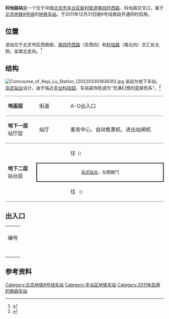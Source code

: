 {{NoteTA
|G1=Railway}}
{{Infobox station
|name = 科怡路
|eng_name = Keyi Lu<ref>{{cite web |title=JPG格式线路图下载 |url=https://www.bjsubway.com/jpg.html |website=北京地铁 |accessdate=2020-12-30}}</ref>
|linecolour = {{北京地铁颜色|9}}
|image = Platform of Keyi Lu Station (20220330183710).jpg
|caption = 科怡路站站台，标有“房山线开往阎村东”的指示
|other_name = 
|country = {{PRC}}
|borough = [[北京市|北京市]][[丰台区|丰台区]][[新村街道_(北京市)|新村街道]]
|address = [[北京四环路|南四环西路]]、科怡路交叉口
|coordinates = {{Coord|39.832374|116.297649|type:railwaystation_region:CN-11_source:GoogleMaps|display=inline,title}}
|elevation = 
|operator = [[北京市地铁运营有限公司|北京市地铁运营有限公司]]
|lines = {{北京地铁线路名|9|SL}}
|distance = 
|platform = 1座[[岛式站台|岛式站台]]
|tracks = 2条
|bus_routes = 
|bus_stands = 
|connections = 公交站：怡海花园西门
|structure = 地下车站
|hall = 整体式站厅
|depth = 
|levels = 
|interchange = 
|exits = 4個
|elevator = 
|escalator = 
|architect = 
|architectural_style = 
|colour = 蓝紫色
|type = 
|status = 运营中
|code = 
|zone = 
|classification = 
|website = 
|built = 
|opened = 2011年12月31日
|pass_year = 
|passengers = 
|pass_system = 
|pass_rank = 
|mpassengers = 
|trains = 
|station_hours = 
|hours = 
|first = {{北京地铁线路名|9|S}}
:往{{北京地铁起讫站|9|R}}：06:06
:往{{北京地铁起讫站|9|L}}：05:04
|last = {{北京地铁线路名|9|S}}
:往{{北京地铁起讫站|9|R}}：23:46
:往{{北京地铁起讫站|9|L}}：22:44
|adjacent = {{adjacent stations|system=北京地铁|line=9|left=丰台南路|right=丰台科技园|note-left=0.980km|note-mid=距离[[国家图书馆站|国家图书馆]]13.496km|note-right=0.788km}}
|other_services = 
|route_map = {{Routemap|inline=yes|map=
utSTRf\utSTRg~~ ~~{{rmr|Licon=U|{{stl|北京地铁|丰台南路}}}}
utSTR+BSl\utSTR+BSr
utSTR+BSl\utSTR+BSr
utSTRf\utSTRg~~ ~~{{rmr|Licon=D|{{stl|北京地铁|丰台科技园}}}}
}}
}}
'''科怡路站'''是一个位于中国[[北京市|北京市]][[丰台区|丰台区]][[新村街道_(北京市)|新村街道]][[北京四环路|南四环西路]]、科怡路交叉口，属于[[北京地铁|北京地铁]][[北京地铁9号线|9号线]]的[[地铁车站|地铁车站]]。于2011年12月31日随9号线南段开通同时启用。

== 位置 ==
该站位于北京市区西南部，[[南四环西路_(北京)|南四环西路]]（东西向）和[[科怡路|科怡路]]（南北向）交汇处北侧，呈南北走向。<ref>{{cite web|url=http://www.bjghw.gov.cn/web/static/articles/catalog_14300/2009-10-19/article_ff80808123fa497b0124529b8055000d/ff80808123fa497b0124529b8055000d.html |title=地铁9号线规划方案公告 |publisher=[[北京市规划委员会|北京市规划委员会]] |date=2009-10-14 |accessdate=2010-03-28 |deadurl=yes |archiveurl=https://web.archive.org/web/20100919023753/http://bjghw.gov.cn/web/static/articles/catalog_14300/2009-10-19/article_ff80808123fa497b0124529b8055000d/ff80808123fa497b0124529b8055000d.html |archivedate=2010-09-19 }}</ref>

== 结构 ==
[[File:Concourse_of_Keyi_Lu_Station_(20220330183630).jpg|thumb]]
该站为地下车站，[[岛式站台|岛式站台]]设计。由于临近[[丰台科技园|丰台科技园]]，车站装饰色调为“充满幻想的蓝紫色系”。<ref>{{cite web|url=http://www.bjjtw.gov.cn/gzdt/ywsds/201112/t20111209_58060.htm |title=9号线南段将于2011年年底开通试运营 |date=2011-12-09 |accessdate=2011-12-17 |publisher=[[北京市交通委员会|北京市交通委员会]] |deadurl=yes |archiveurl=https://web.archive.org/web/20131224115102/http://www.bjjtw.gov.cn/gzdt/ywsds/201112/t20111209_58060.htm |archivedate=2013-12-24 }}</ref>
{|cellspacing=0 cellpadding=3
|style="border-top:solid 1px gray;border-bottom:solid 1px gray;" width=100|'''地面层'''
|style="border-top:solid 1px gray;border-bottom:solid 1px gray;" width=100|街道
|style="border-top:solid 1px gray;border-bottom:solid 1px gray;" width=350|A-D出入口
|-
|style="border-bottom:solid 1px gray;"|'''地下一层'''<br />站厅层
|style="border-bottom:solid 1px gray;"|站厅
|style="border-bottom:solid 1px gray;"|客务中心、自动售票机、进出站闸机
|-
|style="border-bottom:solid 1px gray;" rowspan=3|'''地下二层'''<br />站台层
|{{arrow|L}}
|{{北京地铁线路名|9|c}} <!--常规列车/{{北京地铁线路名|房|c}}跨线车-->往{{站|国家图书馆}}<small>（{{站|丰台南路}}）</small>
|-
|style="border-right:solid 2px black;border-left:solid 2px black;border-top:solid 2px black;border-bottom:solid 2px black;" colspan=2|<center><small>[[岛式站台|岛式站台]]，左側開门</small></center>
|-
|style="border-bottom:solid 1px gray;"|{{arrow|R}}
|style="border-bottom:solid 1px gray;"|{{北京地铁线路名|9|c}} <!--常规列车-->往{{站|郭公庄}}<!-- /{{北京地铁线路名|房|c}}跨线车往{{站|阎村东}}--> <small>（{{站|丰台科技园}}）</small>
|}

== 出入口 ==
{| class="wikitable"
| colspan="6" align="center" bgcolor="{{北京地铁颜色|9}}" |
|-
! 编号
! 指示
! 建议前往的目的地
! 图片
! 无障碍设施
|-
|{{港鐵出口|A|附=升}}
|科怡路
|帝京路、北京丰台第五小学科丰校区
|[[File:Exit_A_of_Keyi_Lu_Station_(20220426161255).jpg|150px]]
|[[File:Exit_A_lift_of_Keyi_Lu_Station_(20220426161311).jpg|150px]]
|-
|{{港鐵出口|B}}
|科怡路
|康辛南路、怡海花园（西门）、北京市第二实验小学怡海分校
|[[File:Exit_B_of_Keyi_Lu_Station_(20220426161932).jpg|150px]]
|{{n/a}}
|-
|{{港鐵出口|C|附=升}}
|科怡路
|南四环路（北侧）、怡海花园（南门）
|[[File:Exit_C_of_Keyi_Lu_Station_(20220426161521).jpg|150px]]
|[[File:Exit_C_lift_of_Keyi_Lu_Station_(20220426161544).jpg|150px]]
|-
|{{港鐵出口|D}}
|科怡路
|南四环路（北侧）、邻枫路、科丰桥、科技大道
|[[File:Exit_D_of_Keyi_Lu_Station_(20220426161417).jpg|150px]]
|{{n/a}}
|-
| colspan="5" bgcolor="#EEEEEE" | {{港鐵出口|註=升}}
|}

== 参考资料 ==
{{commonscat|Keyilu Station}}
{{reflist}}
{{北京地铁9号线}}
[[Category:北京地铁9号线车站|Category:北京地铁9号线车站]]
[[Category:丰台区地铁车站|Category:丰台区地铁车站]]
[[Category:2011年启用的铁路车站|Category:2011年启用的铁路车站]]